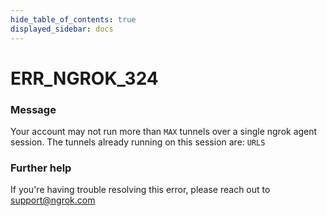 ```yaml
---
hide_table_of_contents: true
displayed_sidebar: docs
---
```



# ERR_NGROK_324

### Message

Your account may not run more than `MAX` tunnels over a single ngrok agent session.
The tunnels already running on this session are:
`URLS`

### Further help

If you're having trouble resolving this error, please reach out to [support@ngrok.com](mailto:support@ngrok.com?subject=Help%20with%20ERR_NGROK_324)

<ErrorDetails error="err_ngrok_324" />
